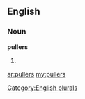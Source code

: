 ==English==

===Noun===
'''pullers'''

# {{plural of|[[puller]]}}

[[Category:English plurals]]

[[ar:pullers]]
[[my:pullers]]
